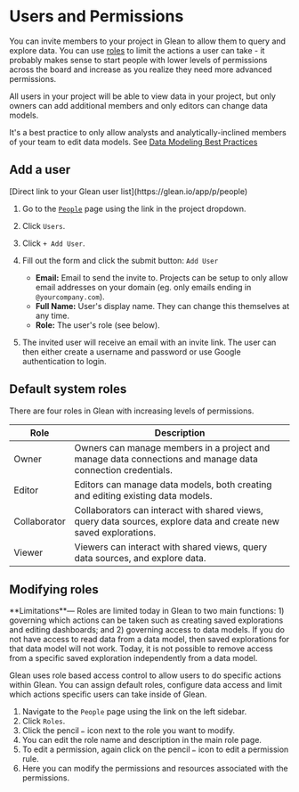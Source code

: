 
# Users and Permissions

You can invite members to your project in Glean to allow them to query and
explore data. You can use [roles](/docs/project-management/users-and-permissions) to
limit the actions a user can take - it probably makes sense to start people with
lower levels of permissions across the board and increase as you realize they
need more advanced permissions.

All users in your project will be able to view data in your project, but only
owners can add additional members and only editors can change data models.

It's a best practice to only allow analysts and analytically-inclined members
of your team to edit data models. See [Data Modeling Best Practices](/docs/data-modeling/best-practices)

## Add a user

<Callout type="info">
  [Direct link to your Glean user list](https://glean.io/app/p/people)
</Callout>

1. Go to the [`People`](https://glean.io/app/p/people) page using the link in
   the project dropdown.
2. Click `Users`.
3. Click `+ Add User`.
4. Fill out the form and click the submit button: `Add User`

   - **Email:** Email to send the invite to. Projects can be setup to only allow
     email addresses on your domain (eg. only emails ending in
     `@yourcompany.com`).
   - **Full Name:** User's display name. They can change this themselves at any time.
   - **Role:** The user's role (see below).

5. The invited user will receive an email with an invite link. The user can then
   either create a username and password or use Google authentication to login.

## Default system roles

There are four roles in Glean with increasing levels of permissions.

| Role         | Description                                                                                                       |
| ------------ | ----------------------------------------------------------------------------------------------------------------- |
| Owner        | Owners can manage members in a project and manage data connections and manage data connection credentials.        |
| Editor       | Editors can manage data models, both creating and editing existing data models.                                   |
| Collaborator | Collaborators can interact with shared views, query data sources, explore data and create new saved explorations. |
| Viewer       | Viewers can interact with shared views, query data sources, and explore data.                                     |

## Modifying roles

<Callout type="info">
  **Limitations**— Roles are limited today in Glean to two main functions: 1)
  governing which actions can be taken such as creating saved explorations and
  editing dashboards; and 2) governing access to data models. If you do not have
  access to read data from a data model, then saved explorations for that data
  model will not work. Today, it is not possible to remove access from a
  specific saved exploration independently from a data model.
</Callout>

Glean uses role based access control to allow users to do specific actions within Glean. You can assign default roles, configure data access and limit which actions specific users can take inside of Glean.

1. Navigate to the `People` page using the link on the left sidebar.
2. Click `Roles`.
3. Click the pencil `✏️` icon next to the role you want to modify.
4. You can edit the role name and description in the main role page.
5. To edit a permission, again click on the pencil `✏️` icon to edit a permission rule.
6. Here you can modify the permissions and resources associated with the permissions.
